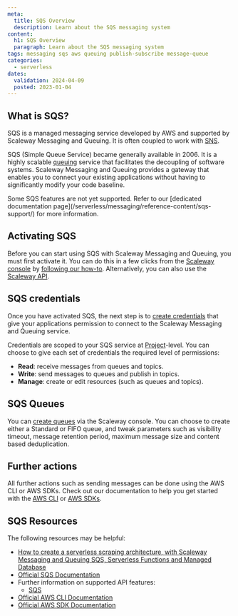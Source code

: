 ```yaml
---
meta:
  title: SQS Overview
  description: Learn about the SQS messaging system
content:
  h1: SQS Overview
  paragraph: Learn about the SQS messaging system
tags: messaging sqs aws queuing publish-subscribe message-queue
categories:
  - serverless
dates:
  validation: 2024-04-09
  posted: 2023-01-04
---
```


## What is SQS?

SQS is a managed messaging service developed by AWS and supported by Scaleway Messaging and Queuing. It is often coupled to work with [SNS](/serverless/messaging/reference-content/sns-overview/).

SQS (Simple Queue Service) became generally available in 2006. It is a highly scalable [queuing](/serverless/messaging/concepts#queuing) service that facilitates the decoupling of software systems. Scaleway Messaging and Queuing provides a gateway that enables you to connect your existing applications without having to significantly modify your code baseline.

<Message type="note">
  Some SQS features are not yet supported. Refer to our [dedicated documentation page](/serverless/messaging/reference-content/sqs-support/) for more information.
</Message>

## Activating SQS

Before you can start using SQS with Scaleway Messaging and Queuing, you must first activate it. You can do this in a few clicks from the [Scaleway console](https://console.scaleway.com) by [following our how-to](/serverless/messaging/how-to/get-started/). Alternatively, you can also use the [Scaleway API](https://www.scaleway.com/en/developers/api/messaging-and-queuing/sqs-api).

## SQS credentials

Once you have activated SQS, the next step is to [create credentials](/serverless/messaging/how-to/create-credentials/) that give your applications permission to connect to the Scaleway Messaging and Queuing service.

Credentials are scoped to your SQS service at [Project](/identity-and-access-management/organizations-and-projects/concepts/#project)-level. You can choose to give each set of credentials the required level of permissions:

  - **Read**: receive messages from queues and topics.
  - **Write**: send messages to queues and publish in topics.
  - **Manage**: create or edit resources (such as queues and topics).

## SQS Queues

You can [create queues](/serverless/messaging/how-to/create-manage-queues/) via the Scaleway console. You can choose to create either a Standard or FIFO queue, and tweak parameters such as visibility timeout, message retention period, maximum message size and content based deduplication.

## Further actions

All further actions such as sending messages can be done using the AWS CLI or AWS SDKs. Check out our documentation to help you get started with the [AWS CLI](/serverless/messaging/api-cli/connect-aws-cli/) or [AWS SDKs](/serverless/messaging/api-cli/python-node-sqs/).

## SQS Resources

The following resources may be helpful:

  - [How to create a serverless scraping architecture, with Scaleway Messaging and Queuing SQS, Serverless Functions and Managed Database](/tutorials/create-serverless-scraping/)
  - [Official SQS Documentation](https://docs.aws.amazon.com/sqs/index.html)
  - Further information on supported API features:
    - [SQS](/serverless/messaging/reference-content/sqs-support/)
  - [Official AWS CLI Documentation](https://aws.amazon.com/cli/)
  - [Official AWS SDK Documentation](https://aws.amazon.com/developer/tools/)